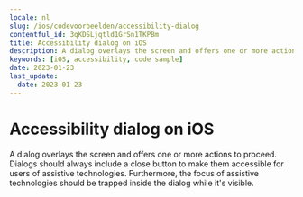 ```yaml
---
locale: nl
slug: /ios/codevoorbeelden/accessibility-dialog
contentful_id: 3qKDSLjqtld1GrSn1TKPBm
title: Accessibility dialog on iOS
description: A dialog overlays the screen and offers one or more actions to proceed.
keywords: [iOS, accessibility, code sample]
date: 2023-01-23
last_update:
  date: 2023-01-23
---
```


# Accessibility dialog on iOS

A dialog overlays the screen and offers one or more actions to proceed. Dialogs should always include a close button to make them accessible for users of assistive technologies. Furthermore, the focus of assistive technologies should be trapped inside the dialog while it's visible.

<CodeSample id="accessibility-dialog" platform="ios" locale="nl"/>
